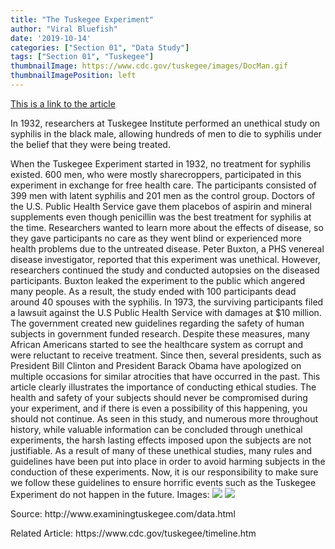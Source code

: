 ```yaml
---
title: "The Tuskegee Experiment"
author: "Viral Bluefish"
date: '2019-10-14'
categories: ["Section 01", "Data Study"]
tags: ["Section 01", "Tuskegee"]
thumbnailImage: https://www.cdc.gov/tuskegee/images/DocMan.gif
thumbnailImagePosition: left
---
```


[This is a link to the article](https://www.history.com/news/the-infamous-40-year-tuskegee-study)


 
In 1932, researchers at Tuskegee Institute performed an unethical study on syphilis in the black male, allowing hundreds of men to die to syphilis under the belief that they were being treated.

<!--more-->


  When the Tuskegee Experiment started in 1932, no treatment for syphilis existed. 600 men, who were mostly sharecroppers,  participated in this experiment in exchange for free health care. The participants consisted of 399 men with latent syphilis and 201 men as the control group. Doctors of the U.S. Public Health Service gave them placebos of aspirin and mineral supplements even though penicillin was the best treatment for syphilis at the time. Researchers wanted to learn more about the effects of  disease, so they gave participants no care as they went blind or experienced more health problems due to the untreated disease. Peter Buxton, a PHS venereal disease investigator, reported that this experiment was unethical. However, researchers continued the study and conducted autopsies on the diseased participants. Buxton leaked the experiment to the public which angered many people. As a result, the study ended with 100 participants dead around 40 spouses with the syphilis. In 1973, the surviving participants filed a lawsuit against the U.S Public Health Service with damages at $10 million.  The government created new guidelines regarding the safety of human subjects in government funded research. Despite these measures, many African Americans started to see the healthcare system as corrupt and were reluctant to receive treatment. Since then, several presidents, such as President Bill Clinton and President Barack Obama have apologized on multiple occasions for similar atrocities that have occurred in the past.
	This article clearly illustrates the importance of conducting ethical studies. The health and safety of your subjects should never be compromised during your experiment, and if there is even a possibility of this happening, you should not continue. As seen in this study, and numerous more throughout history, while valuable information can be concluded through unethical experiments, the harsh lasting effects imposed upon the subjects are not justifiable. As a result of many of these unethical studies, many rules and guidelines have been put into place in order to avoid harming subjects in the conduction of these experiments. Now, it is our responsibility to make sure we follow these guidelines to ensure horrific events such as the Tuskegee Experiment do not happen in the future. 
Images:
![](http://www.examiningtuskegee.com/Images/chart_1.gif)
![](http://www.examiningtuskegee.com/Images/chart_2.gif)

Source: http://www.examiningtuskegee.com/data.html

 Related Article: https://www.cdc.gov/tuskegee/timeline.htm

